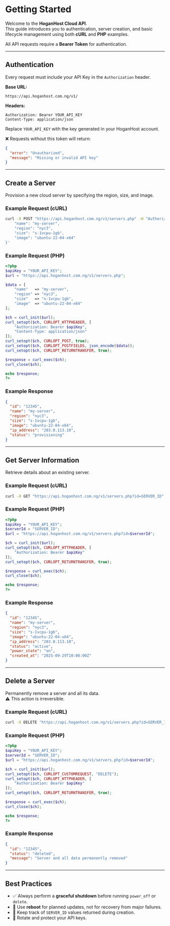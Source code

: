 # Getting Started

Welcome to the **HoganHost Cloud API**.  
This guide introduces you to authentication, server creation, and basic lifecycle management using both **cURL** and **PHP** examples.

All API requests require a **Bearer Token** for authentication.  

---

## Authentication

Every request must include your API Key in the `Authorization` header.  

**Base URL:**
```
https://api.hoganhost.com.ng/v1/
```

**Headers:**
```
Authorization: Bearer YOUR_API_KEY
Content-Type: application/json
```

Replace `YOUR_API_KEY` with the key generated in your HoganHost account.  

❌ Requests without this token will return:
```json
{
  "error": "Unauthorized",
  "message": "Missing or invalid API key"
}
```

---

## Create a Server

Provision a new cloud server by specifying the region, size, and image.  

### Example Request (cURL)
```bash
curl -X POST "https://api.hoganhost.com.ng/v1/servers.php" -H "Authorization: Bearer YOUR_API_KEY" -H "Content-Type: application/json" -d '{
    "name": "my-server",
    "region": "nyc3",
    "size": "s-1vcpu-1gb",
    "image": "ubuntu-22-04-x64"
}'
```

### Example Request (PHP)
```php
<?php
$apiKey = "YOUR_API_KEY";
$url = "https://api.hoganhost.com.ng/v1/servers.php";

$data = [
    "name"   => "my-server",
    "region" => "nyc3",
    "size"   => "s-1vcpu-1gb",
    "image"  => "ubuntu-22-04-x64"
];

$ch = curl_init($url);
curl_setopt($ch, CURLOPT_HTTPHEADER, [
    "Authorization: Bearer $apiKey",
    "Content-Type: application/json"
]);
curl_setopt($ch, CURLOPT_POST, true);
curl_setopt($ch, CURLOPT_POSTFIELDS, json_encode($data));
curl_setopt($ch, CURLOPT_RETURNTRANSFER, true);

$response = curl_exec($ch);
curl_close($ch);

echo $response;
?>
```

### Example Response
```json
{
  "id": "12345",
  "name": "my-server",
  "region": "nyc3",
  "size": "s-1vcpu-1gb",
  "image": "ubuntu-22-04-x64",
  "ip_address": "203.0.113.10",
  "status": "provisioning"
}
```

---

## Get Server Information

Retrieve details about an existing server.  

### Example Request (cURL)
```bash
curl -X GET "https://api.hoganhost.com.ng/v1/servers.php?id=SERVER_ID" -H "Authorization: Bearer YOUR_API_KEY"
```

### Example Request (PHP)
```php
<?php
$apiKey = "YOUR_API_KEY";
$serverId = "SERVER_ID";
$url = "https://api.hoganhost.com.ng/v1/servers.php?id=$serverId";

$ch = curl_init($url);
curl_setopt($ch, CURLOPT_HTTPHEADER, [
    "Authorization: Bearer $apiKey"
]);
curl_setopt($ch, CURLOPT_RETURNTRANSFER, true);

$response = curl_exec($ch);
curl_close($ch);

echo $response;
?>
```

### Example Response
```json
{
  "id": "12345",
  "name": "my-server",
  "region": "nyc3",
  "size": "s-1vcpu-1gb",
  "image": "ubuntu-22-04-x64",
  "ip_address": "203.0.113.10",
  "status": "active",
  "power_state": "on",
  "created_at": "2025-09-29T10:00:00Z"
}
```

---

## Delete a Server

Permanently remove a server and all its data.  
⚠️ This action is irreversible.  

### Example Request (cURL)
```bash
curl -X DELETE "https://api.hoganhost.com.ng/v1/servers.php?id=SERVER_ID" -H "Authorization: Bearer YOUR_API_KEY"
```

### Example Request (PHP)
```php
<?php
$apiKey = "YOUR_API_KEY";
$serverId = "SERVER_ID";
$url = "https://api.hoganhost.com.ng/v1/servers.php?id=$serverId";

$ch = curl_init($url);
curl_setopt($ch, CURLOPT_CUSTOMREQUEST, "DELETE");
curl_setopt($ch, CURLOPT_HTTPHEADER, [
    "Authorization: Bearer $apiKey"
]);
curl_setopt($ch, CURLOPT_RETURNTRANSFER, true);

$response = curl_exec($ch);
curl_close($ch);

echo $response;
?>
```

### Example Response
```json
{
  "id": "12345",
  "status": "deleted",
  "message": "Server and all data permanently removed"
}
```

---

## Best Practices

- ✅ Always perform a **graceful shutdown** before running `power_off` or `delete`.  
- 🔄 Use **reboot** for planned updates, not for recovery from major failures.  
- 📝 Keep track of `SERVER_ID` values returned during creation.  
- 🔐 Rotate and protect your API keys.  
